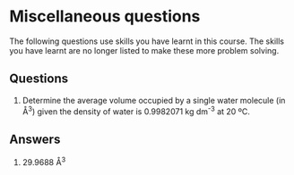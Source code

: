 # Miscellaneous questions {#ch:questions}

The following questions use skills you have learnt in this course. The skills you have learnt are no longer listed to make these more problem solving.

## Questions
:::question
1. Determine the average volume occupied by a single water molecule (in Å^3^) given the density of water is 0.9982071 kg dm^-3^ at 20 ºC.
:::

## Answers
1. 29.9688 Å^3^
